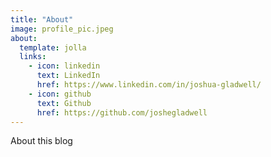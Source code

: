 ```yaml
---
title: "About"
image: profile_pic.jpeg
about:
  template: jolla
  links:
    - icon: linkedin
      text: LinkedIn
      href: https://www.linkedin.com/in/joshua-gladwell/
    - icon: github
      text: Github
      href: https://github.com/joshegladwell
---
```


About this blog
